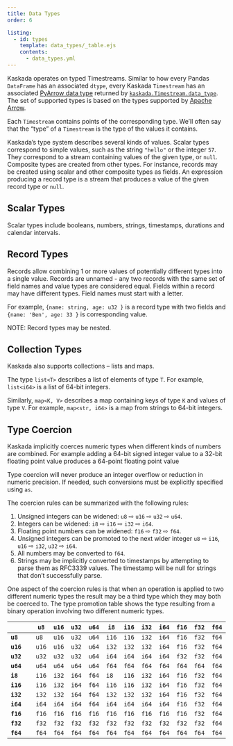 ```yaml
---
title: Data Types
order: 6

listing:
  - id: types
    template: data_types/_table.ejs
    contents:
      - data_types.yml
---
```


Kaskada operates on typed Timestreams.
Similar to how every Pandas `DataFrame` has an associated `dtype`, every Kaskada `Timestream` has an associated [PyArrow data type](https://arrow.apache.org/docs/python/api/datatypes.html) returned by [`kaskada.Timestream.data_type`](../reference/timestream_class.qmd#kaskada.Timestream.data_type).
The set of supported types is based on the types supported by [Apache Arrow](https://arrow.apache.org/).

Each `Timestream` contains points of the corresponding type.
We'll often say that the "type" of a `Timestream` is the type of the values it contains.

Kaskada's type system describes several kinds of values.
Scalar types correspond to simple values, such as the string `"hello"` or the integer `57`.
They correspond to a stream containing values of the given type, or `null`.
Composite types are created from other types.
For instance, records may be created using scalar and other composite types as fields.
An expression producing a record type is a stream that produces a value of the given record type or `null`.

## Scalar Types

Scalar types include booleans, numbers, strings, timestamps, durations and calendar intervals.

::: {#types}
:::

## Record Types

Records allow combining 1 or more values of potentially different types into a single value.
Records are unnamed - any two records with the same set of field names and value types are considered equal. Fields within a record may have different types.
Field names must start with a letter.

For example, `{name: string, age: u32 }` is a record type with two fields and `{name: 'Ben', age: 33 }` is corresponding value.

NOTE: Record types may be nested.

## Collection Types

Kaskada also supports collections -- lists and maps.

The type `list<T>` describes a list of elements of type `T`.
For example, `list<i64>` is a list of 64-bit integers.

Similarly, `map<K, V>` describes a map containing keys of type `K` and values of type `V`.
For example, `map<str, i64>` is a map from strings to 64-bit integers.

## Type Coercion
Kaskada implicitly coerces numeric types when different kinds of numbers are combined.
For example adding a 64-bit signed integer value to a 32-bit floating point value produces a 64-point floating point value

Type coercion will never produce an integer overflow or reduction in numeric precision.
If needed, such conversions must be explicitly specified using `as`.

The coercion rules can be summarized with the following rules:

1. Unsigned integers can be widened: `u8` ⇨ `u16` ⇨ `u32` ⇨ `u64`.
2. Integers can be widened: `i8` ⇨ `i16` ⇨ `i32` ⇨ `i64`.
3. Floating point numbers can be widened: `f16` ⇨ `f32` ⇨ `f64`.
4. Unsigned integers can be promoted to the next wider integer `u8` ⇨ `i16`, `u16` ⇨ `i32`, `u32` ⇨ `i64`.
5. All numbers may be converted to `f64`.
6. Strings may be implicitly converted to timestamps by attempting to parse them as RFC3339 values.
The timestamp will be null for strings that don't successfully parse.

One aspect of the coercion rules is that when an operation is applied to two different numeric types the result may be a third type which they may both be coerced to.
The type promotion table shows the type resulting from a binary operation involving two different numeric types.

|           |  `u8` | `u16` | `u32` | `u64` | `i8`  | `i16` | `i32` | `i64` | `f16` | `f32` | `f64` |
| --------- | ----- | ----- | ----- | ----- | ----- | ----- | ----- | ----- | ----- | ----- | ----- |
| **`u8`**  |  `u8` | `u16` | `u32` | `u64` | `i16` | `i16` | `i32` | `i64` | `f16` | `f32` | `f64` |
| **`u16`** | `u16` | `u16` | `u32` | `u64` | `i32` | `i32` | `i32` | `i64` | `f16` | `f32` | `f64` |
| **`u32`** | `u32` | `u32` | `u32` | `u64` | `i64` | `i64` | `i64` | `i64` | `f32` | `f32` | `f64` |
| **`u64`** | `u64` | `u64` | `u64` | `u64` | `f64` | `f64` | `f64` | `f64` | `f64` | `f64` | `f64` |
| **`i8`**  | `i16` | `i32` | `i64` | `f64` | `i8`  | `i16` | `i32` | `i64` | `f16` | `f32` | `f64` |
| **`i16`** | `i16` | `i32` | `i64` | `f64` | `i16` | `i16` | `i32` | `i64` | `f16` | `f32` | `f64` |
| **`i32`** | `i32` | `i32` | `i64` | `f64` | `i32` | `i32` | `i32` | `i64` | `f16` | `f32` | `f64` |
| **`i64`** | `i64` | `i64` | `i64` | `f64` | `i64` | `i64` | `i64` | `i64` | `f16` | `f32` | `f64` |
| **`f16`** | `f16` | `f16` | `f16` | `f16` | `f16` | `f16` | `f16` | `f16` | `f16` | `f32` | `f64` |
| **`f32`** | `f32` | `f32` | `f32` | `f32` | `f32` | `f32` | `f32` | `f32` | `f32` | `f32` | `f64` |
| **`f64`** | `f64` | `f64` | `f64` | `f64` | `f64` | `f64` | `f64` | `f64` | `f64` | `f64` | `f64` |
